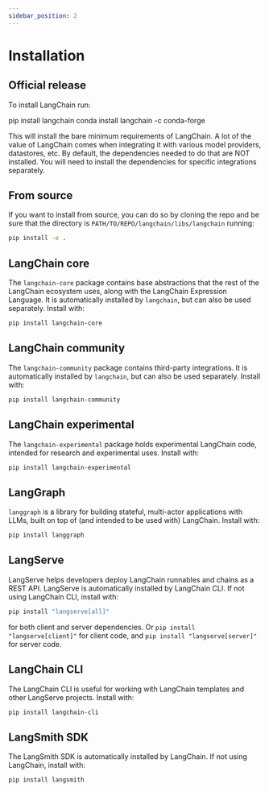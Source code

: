 ```yaml
---
sidebar_position: 2
---
```


# Installation

## Official release

To install LangChain run:


<Tabs>
  <TabItem value="pip" label="Pip" default>
    <CodeBlock language="bash">pip install langchain</CodeBlock>
  </TabItem>
  <TabItem value="conda" label="Conda">
    <CodeBlock language="bash">conda install langchain -c conda-forge</CodeBlock>
  </TabItem>
</Tabs>

This will install the bare minimum requirements of LangChain.
A lot of the value of LangChain comes when integrating it with various model providers, datastores, etc.
By default, the dependencies needed to do that are NOT installed. You will need to install the dependencies for specific integrations separately.

## From source

If you want to install from source, you can do so by cloning the repo and be sure that the directory is `PATH/TO/REPO/langchain/libs/langchain` running:

```bash
pip install -e .
```

## LangChain core
The `langchain-core` package contains base abstractions that the rest of the LangChain ecosystem uses, along with the LangChain Expression Language. It is automatically installed by `langchain`, but can also be used separately. Install with:

```bash
pip install langchain-core
```

## LangChain community
The `langchain-community` package contains third-party integrations. It is automatically installed by `langchain`, but can also be used separately. Install with:

```bash
pip install langchain-community
```

## LangChain experimental
The `langchain-experimental` package holds experimental LangChain code, intended for research and experimental uses.
Install with:

```bash
pip install langchain-experimental
```

## LangGraph
`langgraph` is a library for building stateful, multi-actor applications with LLMs, built on top of (and intended to be used with) LangChain.
Install with:

```bash
pip install langgraph
```
## LangServe
LangServe helps developers deploy LangChain runnables and chains as a REST API.
LangServe is automatically installed by LangChain CLI.
If not using LangChain CLI, install with:

```bash
pip install "langserve[all]"
```
for both client and server dependencies. Or `pip install "langserve[client]"` for client code, and `pip install "langserve[server]"` for server code.

## LangChain CLI
The LangChain CLI is useful for working with LangChain templates and other LangServe projects.
Install with:

```bash
pip install langchain-cli
```

## LangSmith SDK
The LangSmith SDK is automatically installed by LangChain.
If not using LangChain, install with:

```bash
pip install langsmith
```
